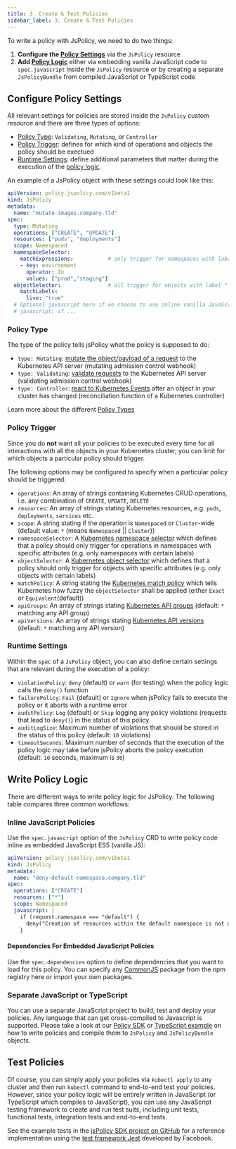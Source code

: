 ```yaml
---
title: 3. Create & Test Policies
sidebar_label: 3. Create & Test Policies
---
```



To write a policy with JsPolicy, we need to do two things:
1. **Configure the [Policy Settings](#configure-policy-settings)** via the `JsPolicy` resource
2. **Add [Policy Logic](#write-policy-logic)** either via embedding vanilla JavaScript code to `spec.javascript` inside the `JsPolicy` resource or by creating a separate `JsPolicyBundle` from compiled JavaScript or TypeScript code

## Configure Policy Settings
All relevant settings for policies are stored inside the `JsPolicy` custom resource and there are three types of options:
- [Policy Type](#policy-type): `Validating`, `Mutating`, or `Controller`
- [Policy Trigger](#policy-trigger): defines for which kind of operations and objects the policy should be exectued
- [Runtime Settings](#runtime-settings): define additional parameters that matter during the execution of the [policy logic](#policy-logic).

An example of a JsPolicy object with these settings could look like this:
```yaml {6-20}
apiVersion: policy.jspolicy.com/v1beta1
kind: JsPolicy
metadata:
  name: "mutate-images.company.tld"
spec:
  type: Mutating
  operations: ["CREATE", "UPDATE"]
  resources: ["pods", "deployments"]
  scope: Namespaced
  namespaceSelector:
    matchExpressions:           # only trigger for namespaces with label "environment: prod" and/or label "environment: staging"
    - key: environment
      operator: In
      values: ["prod","staging"]
  objectSelector:               # all trigger for objects with label "live: true"
    matchLabels:
      live: "true"
  # Optional javascript here if we choose to use inline vanilla JavaScript code
  # javascript: if ...
```

### Policy Type
The type of the policy tells jsPolicy what the policy is supposed to do:
- `type: Mutating`: [mutate the object/payload of a request](../using-policies/policy-types.mdx#mutating) to the Kubernetes API server (mutating admission control webhook)
- `type: Validating`: [validate requests](../using-policies/policy-types.mdx#validating) to the Kubernetes API server (validating admission control webhook)
- `type: Controller`: [react to Kubernetes Events](../using-policies/policy-types.mdx#controller) after an object in your cluster has changed (reconciliation function of a Kubernetes controller)

Learn more about the different [Policy Types](../using-policies/policy-types.mdx)


### Policy Trigger
Since you do **not** want all your policies to be executed every time for all interactions with all the objects in your Kubernetes cluster, you can limit for which objects a particular policy should trigger.

The following options may be configured to specify when a particular policy should be triggered:
- `operations`: An array of strings containing Kubernetes CRUD operations, i.e. any combination of `CREATE`, `UPDATE`, `DELETE`
- `resources`: An array of strings stating Kubernetes resources, e.g. `pods`, `deployments`, `services` etc.
- `scope`: A string stating if the operation is `Namespaced` or `Cluster`-wide (default value: `*` (means `Namespaced` || `Cluster`))
- `namespaceSelector`: A [Kubernetes namespace selector](https://kubernetes.io/docs/reference/access-authn-authz/extensible-admission-controllers/#matching-requests-namespaceselector) which defines that a policy should only trigger for operations in namespaces with specific attributes (e.g. only namespaces with certain labels)
- `objectSelector`: A [Kubernetes object selector](https://kubernetes.io/docs/reference/access-authn-authz/extensible-admission-controllers/#matching-requests-objectselector) which defines that a policy should only trigger for objects with specific attributes (e.g. only objects with certain labels)
- `matchPolicy`: A string stating the [Kubernetes match policy](https://kubernetes.io/docs/reference/access-authn-authz/extensible-admission-controllers/#matching-requests-matchpolicy) which tells Kubernetes how fuzzy the `objectSelector` shall be applied (either `Exact` or `Equivalent`(default))
- `apiGroups`: An array of strings stating [Kubernetes API groups](https://kubernetes.io/docs/reference/access-authn-authz/extensible-admission-controllers/#matching-requests-rules) (default: `*` matching any API group)
- `apiVersions`: An array of strings stating [Kubernetes API versions](https://kubernetes.io/docs/reference/access-authn-authz/extensible-admission-controllers/#matching-requests-rules) (default: `*` matching any API version)


### Runtime Settings
Within the `spec` of a `JsPolicy` object, you can also define certain settings that are relevant during the execution of a policy:
- `violationPolicy`: `deny` (default) or `warn` (for testing) when the policy logic calls the `deny()` function
- `failurePolicy`: `Fail` (default) or `Ignore` when jsPolicy fails to execute the policy or it aborts with a runtime error
- `auditPolicy`: `Log` (default) or `Skip` logging any policy violations (requests that lead to `deny()`) in the status of this policy
- `auditLogSize`: Maximum number of violations that should be stored in the status of this policy (default: `10` violations)
- `timeoutSeconds`: Maximum number of seconds that the execution of the policy logic may take before jsPolicy aborts the policy execution (default: `10` seconds, maximum is `30`)



## Write Policy Logic
There are different ways to write policy logic for JsPolicy. The following table compares three common workflows:


<PolicyWritingComparisonFragment/>


### Inline JavaScript Policies
Use the `spec.javascript` option of the `JsPolicy` CRD to write policy code inline as embedded JavaScript ES5 (vanilla JS):
```yaml
apiVersion: policy.jspolicy.com/v1beta1
kind: JsPolicy
metadata:
  name: "deny-default-namespace.company.tld"
spec:
  operations: ["CREATE"]
  resources: ["*"]
  scope: Namespaced
  javascript: |
    if (request.namespace === "default") {
      deny("Creation of resources within the default namespace is not allowed!");
    }
```

#### Dependencies For Embedded JavaScript Policies

Use the `spec.dependencies` option to define dependencies that you want to load for this policy. You can specify any [CommonJS](https://en.wikipedia.org/wiki/CommonJS) package from the npm registry here or import your own packages.

### Separate JavaScript or TypeScript

You can use a separate JavaScript project to build, test and deploy your policies. Any language that can get cross-compiled to Javascript is supported. Please take a look at our [Policy SDK](../writing-policies/policy-sdk.mdx) or [TypeScript example](https://github.com/loft-sh/jspolicy/tree/main/examples/typescript-policy) on how to write policies and compile them to `JsPolicy` and `JsPolicyBundle` objects.


## Test Policies
Of course, you can simply apply your policies via `kubectl apply` to any cluster and then run `kubectl` command to end-to-end test your policies. However, since your policy logic will be entirely written in JavaScript (or TypeScript which compiles to JavaScript), you can use any JavaScript testing framework to create and run test suits, including unit tests, functional tests, integration tests and end-to-end tests.

See the example tests in the [jsPolicy SDK project on GitHub](https://github.com/loft-sh/jspolicy-sdk#run-jest-tests) for a reference implementation using the [test framework Jest](https://jestjs.io/) developed by Facebook.
